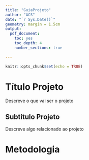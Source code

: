 ```yaml
---
title: "GuiaProjeto"
author: "ACS"
date: "`r Sys.Date()`"
geometry: margin = 1.5cm
output: 
  pdf_document:
    toc: yes
    toc_depth: 4
    number_sections: true
 
---
```


```r
knitr::opts_chunk$set(echo = TRUE)
```

# \large Título Projeto  

Descreve o que vai ser o projeto  



## \normalsize Subtítulo Projeto  

Descreve algo relacionado ao projeto  



# \large Metodologia 


